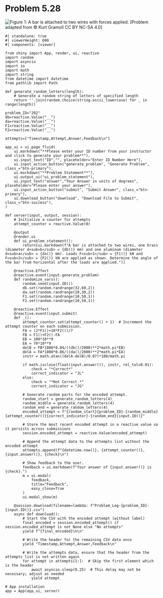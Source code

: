 # Problem 5.28 {.unnumbered}

![Figure 1: A bar is attached to two wires with forces applied. ](images/202.png){fig-alt="Picture with a 10 cm long bar attached to two wires. Wire a is 4 cm long and is made of brass. Wire b is 6 cm long and is made of aluminum. Force F1 is applied at 2 cm from the left and force F2 is applied at 10 cm from the left. Wire a is attached at the left end and wire be is attached 7 cm from the left end."}
\[Problem adapted from © Kurt Gramoll CC BY NC-SA 4.0\]

```shinylive-python
#| standalone: true
#| viewerHeight: 600
#| components: [viewer]

from shiny import App, render, ui, reactive
import random
import asyncio
import io
import math
import string
from datetime import datetime
from pathlib import Path

def generate_random_letters(length):
    # Generate a random string of letters of specified length
    return ''.join(random.choice(string.ascii_lowercase) for _ in range(length))  

problem_ID="202"
db=reactive.Value("__")
da=reactive.Value("__")
F1=reactive.Value("__")
F2=reactive.Value("__")
  
attempts=["Timestamp,Attempt,Answer,Feedback\n"]

app_ui = ui.page_fluid(
    ui.markdown("**Please enter your ID number from your instructor and click to generate your problem**"),
    ui.input_text("ID","", placeholder="Enter ID Number Here"),
    ui.input_action_button("generate_problem", "Generate Problem", class_="btn-primary"),
    ui.markdown("**Problem Statement**"),
    ui.output_ui("ui_problem_statement"),
    ui.input_text("answer","Your Answer in units of degrees", placeholder="Please enter your answer"),
    ui.input_action_button("submit", "Submit Answer", class_="btn-primary"),
    ui.download_button("download", "Download File to Submit", class_="btn-success"),
)

def server(input, output, session):
    # Initialize a counter for attempts
    attempt_counter = reactive.Value(0)

    @output
    @render.ui
    def ui_problem_statement():
        return[ui.markdown(f"A bar is attached to two wires, one brass (diameter d<sub>b</sub> = {db()} mm) and one aluminum (diameter d<sub>a</sub> = {da()} mm). Loads F<sub>1</sub> = {F1()} kN and F<sub>2</sub> = {F2()} kN are applied as shown. Determine the angle of the bar from horizontal after the loads are applied.")]
    
    @reactive.Effect
    @reactive.event(input.generate_problem)
    def randomize_vars():
        random.seed(input.ID())
        db.set(random.randrange(32,60,2))
        da.set(random.randrange(20,30,2))
        F1.set(random.randrange(10,50,1))
        F2.set(random.randrange(10,50,1))

    @reactive.Effect
    @reactive.event(input.submit)
    def _():
        attempt_counter.set(attempt_counter() + 1)  # Increment the attempt counter on each submission.
        FA = (2*F1()+10*F2())/7
        FB = F1()+F2()-FA
        EB = 100*10**9
        EA = 70*10**9
        delB = FB*1000*0.04/((db()/2000)**2*math.pi*EB)
        delA = FA*1000*0.06/((da()/2000)**2*math.pi*EA)
        instr = math.atan((delA-delB)/0.07)*180/math.pi
        
        if math.isclose(float(input.answer()), instr, rel_tol=0.01):
            check = "*Correct*"
            correct_indicator = "JL"
        else:
            check = "*Not Correct.*"
            correct_indicator = "JG"

        # Generate random parts for the encoded attempt.
        random_start = generate_random_letters(4)
        random_middle = generate_random_letters(4)
        random_end = generate_random_letters(4)
        encoded_attempt = f"{random_start}{problem_ID}-{random_middle}{attempt_counter()}{correct_indicator}-{random_end}{input.ID()}"

        # Store the most recent encoded attempt in a reactive value so it persists across submissions
        session.encoded_attempt = reactive.Value(encoded_attempt)

        # Append the attempt data to the attempts list without the encoded attempt
        attempts.append(f"{datetime.now()}, {attempt_counter()}, {input.answer()}, {check}\n")

        # Show feedback to the user.
        feedback = ui.markdown(f"Your answer of {input.answer()} is {check}.")
        m = ui.modal(
            feedback,
            title="Feedback",
            easy_close=True
        )
        ui.modal_show(m)

    @session.download(filename=lambda: f"Problem_Log-{problem_ID}-{input.ID()}.csv")
    async def download():
        # Start the CSV with the encoded attempt (without label)
        final_encoded = session.encoded_attempt() if session.encoded_attempt is not None else "No attempts"
        yield f"{final_encoded}\n\n"
        
        # Write the header for the remaining CSV data once
        yield "Timestamp,Attempt,Answer,Feedback\n"
        
        # Write the attempts data, ensure that the header from the attempts list is not written again
        for attempt in attempts[1:]:  # Skip the first element which is the header
            await asyncio.sleep(0.25)  # This delay may not be necessary; adjust as needed
            yield attempt

# App installation
app = App(app_ui, server)
```

